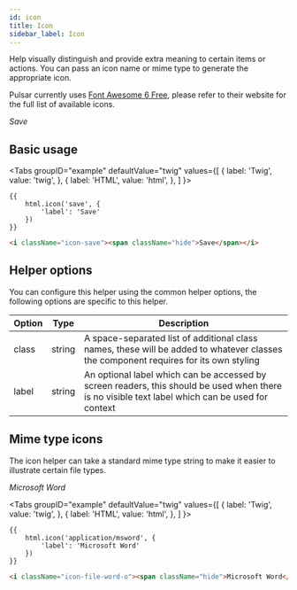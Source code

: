 ```yaml
---
id: icon
title: Icon
sidebar_label: Icon
---
```



Help visually distinguish and provide extra meaning to certain items or actions. You can pass an icon name or mime type to generate the appropriate icon.

Pulsar currently uses [Font Awesome 6 Free](https://fontawesome.com/), please refer to their website for the full list of available icons.

<div className="d-example">
  <i className="icon-save"><span className="hide">Save</span></i>
</div>

## Basic usage

<Tabs
  groupID="example"
  defaultValue="twig"
  values={[
    { label: 'Twig', value: 'twig', },
    { label: 'HTML', value: 'html', },
  ]
}>
<TabItem value="twig">

```twig
{{
    html.icon('save', {
        'label': 'Save'
    })
}}
```

</TabItem>
<TabItem value="html">

```html
<i className="icon-save"><span className="hide">Save</span></i>
```

</TabItem>
</Tabs>

## Helper options

You can configure this helper using the common helper options, the following options are specific to this helper.

| Option | Type | Description |
| ------ | ---- | ----------- |
| class | string | A space-separated list of additional class names, these will be added to whatever classes the component requires for its own styling |
| label | string | An optional label which can be accessed by screen readers, this should be used when there is no visible text label which can be used for context |

## Mime type icons

The icon helper can take a standard mime type string to make it easier to illustrate certain file types.

<div className="d-example">
  <i className="icon-file-word-o"><span className="hide">Microsoft Word</span></i>
</div>

<Tabs
  groupID="example"
  defaultValue="twig"
  values={[
    { label: 'Twig', value: 'twig', },
    { label: 'HTML', value: 'html', },
  ]
}>
<TabItem value="twig">

```twig
{{
    html.icon('application/msword', {
        'label': 'Microsoft Word'
    })
}}
```

</TabItem>
<TabItem value="html">

```html
<i className="icon-file-word-o"><span className="hide">Microsoft Word</span></i>
```

</TabItem>
</Tabs>